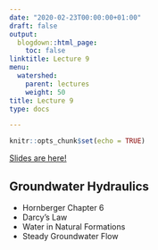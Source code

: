 ```yaml
---
date: "2020-02-23T00:00:00+01:00"
draft: false
output:
  blogdown::html_page:
    toc: false
linktitle: Lecture 9
menu:
  watershed:
    parent: lectures
    weight: 50
title: Lecture 9
type: docs

---
```


```r
knitr::opts_chunk$set(echo = TRUE)
```

[Slides are here!](https://amurraygeo.com/slides/watershed/lecture9/lecture_9_slides.html)

## Groundwater Hydraulics

- Hornberger Chapter 6
- Darcy's Law
- Water in Natural Formations
- Steady Groundwater Flow